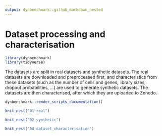 ```yaml
---
output: dynbenchmark::github_markdown_nested
---
```


# Dataset processing and characterisation

```r
library(dynbenchmark)
library(tidyverse)
```

The datasets are split in real datasets and synthetic datasets. The real datasets are downloaded and preprocessed first, and characteristics from these datasets (such as the number of cells and genes, library sizes, dropout probabilities, ...) are used to generate synthetic datasets. The datasets are then characterised, after which they are uploaded to Zenodo.

```r
dynbenchmark::render_scripts_documentation()
```

```r
knit_nest("01-real")
```

```r
knit_nest("02-synthetic")
```

```r
knit_nest("04-dataset_characterisation")
```

